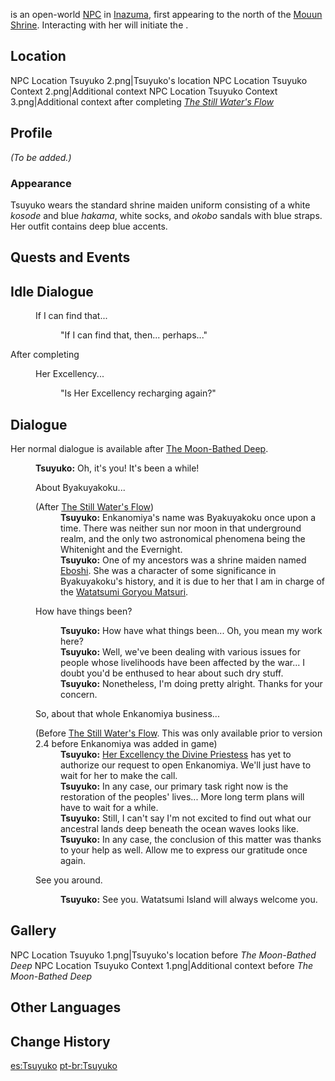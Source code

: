 {{Meta
<!-- REMOVE THIS TEMPLATE AFTER ADDING MISSING INFO -->
|missing_NPC_profile  = yes
}}
{{Character Infobox
|image            = NPC Tsuyuko.png
|region           = Inazuma
|location         = Inazuma
|affiliation      = Sangonomiya Shrine
|title            = Shrine Maiden
|type             = Open-World NPC
|relative         = Eboshi
|relativeNote     = ancestor
}}
{{Lang|'''Tsuyuko'''|ja=露子}} is an open-world [[NPC]] in [[Inazuma]], first appearing to the north of the [[Mouun Shrine]]. Interacting with her will initiate the {{Quest|The Moon-Bathed Deep}}.

==Location==
<gallery>
NPC Location Tsuyuko 2.png|Tsuyuko's location
NPC Location Tsuyuko Context 2.png|Additional context
NPC Location Tsuyuko Context 3.png|Additional context after completing ''[[The Still Water's Flow]]''
</gallery>

==Profile==
''(To be added.)''

===Appearance===
Tsuyuko wears the standard shrine maiden uniform consisting of a white ''kosode'' and blue ''hakama'', white socks, and ''okobo'' sandals with blue straps. Her outfit contains deep blue accents.

==Quests and Events==
{{Quests and Events}}

==Idle Dialogue==
{{Dialogue Start}}
: {{DIcon|Idle}} If I can find that...
:: {{A|VO Tsuyuko 01.ogg}} "If I can find that, then... perhaps..."
{{Dialogue End}}

;After completing {{cx}}
{{Dialogue Start}}
: {{DIcon|Idle}} Her Excellency...
:: {{A|VO Tsuyuko 02.ogg}} "Is Her Excellency recharging again?"
{{Dialogue End}}

==Dialogue==
Her normal dialogue is available after [[The Moon-Bathed Deep]].
{{Dialogue Start}}
:'''Tsuyuko:''' Oh, it's you! It's been a while!
:{{DIcon}} About Byakuyakoku...
:;(After [[The Still Water's Flow]])
::'''Tsuyuko:''' Enkanomiya's name was Byakuyakoku once upon a time. There was neither sun nor moon in that underground realm, and the only two astronomical phenomena being the Whitenight and the Evernight.
::'''Tsuyuko:''' One of my ancestors was a shrine maiden named [[Eboshi]]. She was a character of some significance in Byakuyakoku's history, and it is due to her that I am in charge of the [[Watatsumi Goryou Matsuri]].
:{{DIcon}} How have things been?
::'''Tsuyuko:''' How have what things been... Oh, you mean my work here?
::'''Tsuyuko:''' Well, we've been dealing with various issues for people whose livelihoods have been affected by the war... I doubt you'd be enthused to hear about such dry stuff.
::'''Tsuyuko:''' Nonetheless, I'm doing pretty alright. Thanks for your concern.
:{{DIcon}} So, about that whole Enkanomiya business...
:;(Before [[The Still Water's Flow]]. This was only available prior to version 2.4 before Enkanomiya was added in game){{Verify}}
::'''Tsuyuko:''' [[Sangonomiya Kokomi|Her Excellency the Divine Priestess]] has yet to authorize our request to open Enkanomiya. We'll just have to wait for her to make the call.
::'''Tsuyuko:''' In any case, our primary task right now is the restoration of the peoples' lives... More long term plans will have to wait for a while.
::'''Tsuyuko:''' Still, I can't say I'm not excited to find out what our ancestral lands deep beneath the ocean waves looks like.
::'''Tsuyuko:''' In any case, the conclusion of this matter was thanks to your help as well. Allow me to express our gratitude once again.
:{{DIcon}} See you around.
::'''Tsuyuko:''' See you. Watatsumi Island will always welcome you.
{{Dialogue End}}

==Gallery==
<gallery>
NPC Location Tsuyuko 1.png|Tsuyuko's location before ''The Moon-Bathed Deep''
NPC Location Tsuyuko Context 1.png|Additional context before ''The Moon-Bathed Deep''
</gallery>

==Other Languages==
{{Other Languages
|default_hidden = 1
|en      = Tsuyuko
|zhs     = 露子
|zhs_rm  = Lùzi
|zht     = 露子
|zht_rm  = Lùzi
|ja      = 露子
|ja_rm   = Tsuyuko
|ko      = 츠유코
|es      = Tsuyuko
|fr      = Tsuyuko
|ru      = Цуюко
|th      = Tsuyuko
|vi      = Tsuyuko
|de      = Tsuyuko
|id      = Tsuyuko
|pt      = Tsuyuko
|tr      = Tsuyuko
|it      = Tsuyuko
}}

==Change History==
{{Change History|2.1}}

[[es:Tsuyuko]]
[[pt-br:Tsuyuko]]